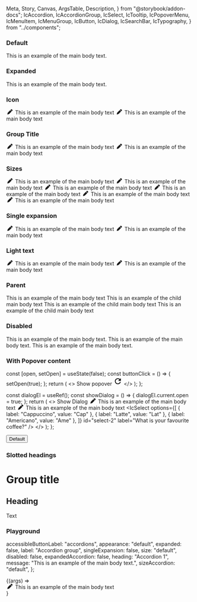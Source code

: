   Meta,
  Story,
  Canvas,
  ArgsTable,
  Description,
} from "@storybook/addon-docs";
  IcAccordion,
  IcAccordionGroup,
  IcSelect,
  IcTooltip,
  IcPopoverMenu,
  IcMenuItem,
  IcMenuGroup,
  IcButton,
  IcDialog,
  IcSearchBar,
  IcTypography,
} from "../components";

<Meta title="Accordion" component={IcAccordion} />

<Description markdown={readme} />

### Default

<Canvas>
  <Story name="Default">
    <IcAccordion heading="Accordion 1">
      <IcTypography variant="body">
        This is an example of the main body text.
      </IcTypography>
    </IcAccordion>
  </Story>
</Canvas>

### Expanded

<Canvas>
  <Story name="Expanded">
    <IcAccordion expanded heading="Accordion 1">
      <IcTypography variant="body">
        This is an example of the main body text.
      </IcTypography>
    </IcAccordion>
  </Story>
</Canvas>

### Icon

<Canvas>
  <Story name="Icon">
    <IcAccordion heading="Accordion 1">
      <svg
        slot="icon"
        width="20"
        height="1em"
        viewBox="0 0 512 512"
        fill="currentColor"
        xmlns="http://www.w3.org/2000/svg"
      >
        <path d="M362.7 19.3L314.3 67.7 444.3 197.7l48.4-48.4c25-25 25-65.5 0-90.5L453.3 19.3c-25-25-65.5-25-90.5 0zm-71 71L58.6 323.5c-10.4 10.4-18 23.3-22.2 37.4L1 481.2C-1.5 489.7 .8 498.8 7 505s15.3 8.5 23.7 6.1l120.3-35.4c14.1-4.2 27-11.8 37.4-22.2L421.7 220.3 291.7 90.3z" />
      </svg>
      <IcTypography variant="body">
        This is an example of the main body text
      </IcTypography>
    </IcAccordion>
    <IcAccordion heading="Accordion 2">
      <svg
        slot="icon"
        width="20"
        height="1em"
        viewBox="0 0 512 512"
        fill="currentColor"
        xmlns="http://www.w3.org/2000/svg"
      >
        <path d="M362.7 19.3L314.3 67.7 444.3 197.7l48.4-48.4c25-25 25-65.5 0-90.5L453.3 19.3c-25-25-65.5-25-90.5 0zm-71 71L58.6 323.5c-10.4 10.4-18 23.3-22.2 37.4L1 481.2C-1.5 489.7 .8 498.8 7 505s15.3 8.5 23.7 6.1l120.3-35.4c14.1-4.2 27-11.8 37.4-22.2L421.7 220.3 291.7 90.3z" />
      </svg>
      <IcTypography variant="body">
        This is an example of the main body text
      </IcTypography>
    </IcAccordion>
  </Story>
</Canvas>

### Group Title

<Canvas>
  <Story name="Group Title">
    <IcAccordionGroup label="Title of the Accordion Group">
      <IcAccordion heading="Accordion 1">
        <svg
          slot="icon"
          width="20"
          height="1em"
          viewBox="0 0 512 512"
          fill="currentColor"
          xmlns="http://www.w3.org/2000/svg"
        >
          <path d="M362.7 19.3L314.3 67.7 444.3 197.7l48.4-48.4c25-25 25-65.5 0-90.5L453.3 19.3c-25-25-65.5-25-90.5 0zm-71 71L58.6 323.5c-10.4 10.4-18 23.3-22.2 37.4L1 481.2C-1.5 489.7 .8 498.8 7 505s15.3 8.5 23.7 6.1l120.3-35.4c14.1-4.2 27-11.8 37.4-22.2L421.7 220.3 291.7 90.3z" />
        </svg>
        <IcTypography variant="body">
          This is an example of the main body text
        </IcTypography>
      </IcAccordion>
      <IcAccordion heading="Accordion 2">
        <svg
          slot="icon"
          width="20"
          height="1em"
          viewBox="0 0 512 512"
          fill="currentColor"
          xmlns="http://www.w3.org/2000/svg"
        >
          <path d="M362.7 19.3L314.3 67.7 444.3 197.7l48.4-48.4c25-25 25-65.5 0-90.5L453.3 19.3c-25-25-65.5-25-90.5 0zm-71 71L58.6 323.5c-10.4 10.4-18 23.3-22.2 37.4L1 481.2C-1.5 489.7 .8 498.8 7 505s15.3 8.5 23.7 6.1l120.3-35.4c14.1-4.2 27-11.8 37.4-22.2L421.7 220.3 291.7 90.3z" />
        </svg>
        <IcTypography variant="body">
          This is an example of the main body text
        </IcTypography>
      </IcAccordion>
    </IcAccordionGroup>
  </Story>
</Canvas>

### Sizes

<Canvas>
  <Story name="Sizes">
    <IcAccordionGroup label="Small Accordion Group" size="small">
      <IcAccordion heading="Accordion 1">
        <svg
          slot="icon"
          width="20"
          height="1em"
          viewBox="0 0 512 512"
          fill="currentColor"
          xmlns="http://www.w3.org/2000/svg"
        >
          <path d="M362.7 19.3L314.3 67.7 444.3 197.7l48.4-48.4c25-25 25-65.5 0-90.5L453.3 19.3c-25-25-65.5-25-90.5 0zm-71 71L58.6 323.5c-10.4 10.4-18 23.3-22.2 37.4L1 481.2C-1.5 489.7 .8 498.8 7 505s15.3 8.5 23.7 6.1l120.3-35.4c14.1-4.2 27-11.8 37.4-22.2L421.7 220.3 291.7 90.3z" />
        </svg>
        <IcTypography variant="body">
          This is an example of the main body text
        </IcTypography>
      </IcAccordion>
      <IcAccordion heading="Accordion 2">
        <svg
          slot="icon"
          width="20"
          height="1em"
          viewBox="0 0 512 512"
          fill="currentColor"
          xmlns="http://www.w3.org/2000/svg"
        >
          <path d="M362.7 19.3L314.3 67.7 444.3 197.7l48.4-48.4c25-25 25-65.5 0-90.5L453.3 19.3c-25-25-65.5-25-90.5 0zm-71 71L58.6 323.5c-10.4 10.4-18 23.3-22.2 37.4L1 481.2C-1.5 489.7 .8 498.8 7 505s15.3 8.5 23.7 6.1l120.3-35.4c14.1-4.2 27-11.8 37.4-22.2L421.7 220.3 291.7 90.3z" />
        </svg>
        <IcTypography variant="body">
          This is an example of the main body text
        </IcTypography>
      </IcAccordion>
    </IcAccordionGroup>
    <IcAccordionGroup label="Default Accordion Group" size="default">
      <IcAccordion heading="Accordion 1">
        <svg
          slot="icon"
          width="20"
          height="1em"
          viewBox="0 0 512 512"
          fill="currentColor"
          xmlns="http://www.w3.org/2000/svg"
        >
          <path d="M362.7 19.3L314.3 67.7 444.3 197.7l48.4-48.4c25-25 25-65.5 0-90.5L453.3 19.3c-25-25-65.5-25-90.5 0zm-71 71L58.6 323.5c-10.4 10.4-18 23.3-22.2 37.4L1 481.2C-1.5 489.7 .8 498.8 7 505s15.3 8.5 23.7 6.1l120.3-35.4c14.1-4.2 27-11.8 37.4-22.2L421.7 220.3 291.7 90.3z" />
        </svg>
        <IcTypography variant="body">
          This is an example of the main body text
        </IcTypography>
      </IcAccordion>
      <IcAccordion heading="Accordion 2">
        <svg
          slot="icon"
          width="20"
          height="1em"
          viewBox="0 0 512 512"
          fill="currentColor"
          xmlns="http://www.w3.org/2000/svg"
        >
          <path d="M362.7 19.3L314.3 67.7 444.3 197.7l48.4-48.4c25-25 25-65.5 0-90.5L453.3 19.3c-25-25-65.5-25-90.5 0zm-71 71L58.6 323.5c-10.4 10.4-18 23.3-22.2 37.4L1 481.2C-1.5 489.7 .8 498.8 7 505s15.3 8.5 23.7 6.1l120.3-35.4c14.1-4.2 27-11.8 37.4-22.2L421.7 220.3 291.7 90.3z" />
        </svg>
        <IcTypography variant="body">
          This is an example of the main body text
        </IcTypography>
      </IcAccordion>
    </IcAccordionGroup>
    <IcAccordionGroup label="Large Accordion Group" size="large">
      <IcAccordion heading="Accordion 1">
        <svg
          slot="icon"
          width="20"
          height="1em"
          viewBox="0 0 512 512"
          fill="currentColor"
          xmlns="http://www.w3.org/2000/svg"
        >
          <path d="M362.7 19.3L314.3 67.7 444.3 197.7l48.4-48.4c25-25 25-65.5 0-90.5L453.3 19.3c-25-25-65.5-25-90.5 0zm-71 71L58.6 323.5c-10.4 10.4-18 23.3-22.2 37.4L1 481.2C-1.5 489.7 .8 498.8 7 505s15.3 8.5 23.7 6.1l120.3-35.4c14.1-4.2 27-11.8 37.4-22.2L421.7 220.3 291.7 90.3z" />
        </svg>
        <IcTypography variant="body">
          This is an example of the main body text
        </IcTypography>
      </IcAccordion>
      <IcAccordion heading="Accordion 2">
        <svg
          slot="icon"
          width="20"
          height="1em"
          viewBox="0 0 512 512"
          fill="currentColor"
          xmlns="http://www.w3.org/2000/svg"
        >
          <path d="M362.7 19.3L314.3 67.7 444.3 197.7l48.4-48.4c25-25 25-65.5 0-90.5L453.3 19.3c-25-25-65.5-25-90.5 0zm-71 71L58.6 323.5c-10.4 10.4-18 23.3-22.2 37.4L1 481.2C-1.5 489.7 .8 498.8 7 505s15.3 8.5 23.7 6.1l120.3-35.4c14.1-4.2 27-11.8 37.4-22.2L421.7 220.3 291.7 90.3z" />
        </svg>
        <IcTypography variant="body">
          This is an example of the main body text
        </IcTypography>
      </IcAccordion>
    </IcAccordionGroup>
  </Story>
</Canvas>

### Single expansion

<Canvas>
  <Story name="Single expansion">
    <IcAccordionGroup
      label="Title of the Accordion Group"
      single-expansion="true"
    >
      <IcAccordion heading="Accordion 1">
        <svg
          slot="icon"
          width="20"
          height="1em"
          viewBox="0 0 512 512"
          fill="currentColor"
          xmlns="http://www.w3.org/2000/svg"
        >
          <path d="M362.7 19.3L314.3 67.7 444.3 197.7l48.4-48.4c25-25 25-65.5 0-90.5L453.3 19.3c-25-25-65.5-25-90.5 0zm-71 71L58.6 323.5c-10.4 10.4-18 23.3-22.2 37.4L1 481.2C-1.5 489.7 .8 498.8 7 505s15.3 8.5 23.7 6.1l120.3-35.4c14.1-4.2 27-11.8 37.4-22.2L421.7 220.3 291.7 90.3z" />
        </svg>
        <IcTypography variant="body">
          This is an example of the main body text
        </IcTypography>
      </IcAccordion>
      <IcAccordion heading="Accordion 2">
        <svg
          slot="icon"
          width="20"
          height="1em"
          viewBox="0 0 512 512"
          fill="currentColor"
          xmlns="http://www.w3.org/2000/svg"
        >
          <path d="M362.7 19.3L314.3 67.7 444.3 197.7l48.4-48.4c25-25 25-65.5 0-90.5L453.3 19.3c-25-25-65.5-25-90.5 0zm-71 71L58.6 323.5c-10.4 10.4-18 23.3-22.2 37.4L1 481.2C-1.5 489.7 .8 498.8 7 505s15.3 8.5 23.7 6.1l120.3-35.4c14.1-4.2 27-11.8 37.4-22.2L421.7 220.3 291.7 90.3z" />
        </svg>
        <IcTypography variant="body">
          This is an example of the main body text
        </IcTypography>
      </IcAccordion>
    </IcAccordionGroup>
  </Story>
</Canvas>

### Light text

<Canvas>
  <Story name="Light text" parameters={{ backgrounds: { default: "dark" } }}>
    <IcAccordionGroup
      label="Title of the Accordion Group"
      appearance="light"
    >
      <IcAccordion heading="Accordion 1">
        <svg
          slot="icon"
          width="20"
          height="1em"
          viewBox="0 0 512 512"
          fill="currentColor"
          xmlns="http://www.w3.org/2000/svg"
        >
          <path d="M362.7 19.3L314.3 67.7 444.3 197.7l48.4-48.4c25-25 25-65.5 0-90.5L453.3 19.3c-25-25-65.5-25-90.5 0zm-71 71L58.6 323.5c-10.4 10.4-18 23.3-22.2 37.4L1 481.2C-1.5 489.7 .8 498.8 7 505s15.3 8.5 23.7 6.1l120.3-35.4c14.1-4.2 27-11.8 37.4-22.2L421.7 220.3 291.7 90.3z" />
        </svg>
        <IcTypography variant="body">
          This is an example of the main body text
        </IcTypography>
      </IcAccordion>
      <IcAccordion heading="Accordion 2">
        <svg
          slot="icon"
          width="20"
          height="1em"
          viewBox="0 0 512 512"
          fill="currentColor"
          xmlns="http://www.w3.org/2000/svg"
        >
          <path d="M362.7 19.3L314.3 67.7 444.3 197.7l48.4-48.4c25-25 25-65.5 0-90.5L453.3 19.3c-25-25-65.5-25-90.5 0zm-71 71L58.6 323.5c-10.4 10.4-18 23.3-22.2 37.4L1 481.2C-1.5 489.7 .8 498.8 7 505s15.3 8.5 23.7 6.1l120.3-35.4c14.1-4.2 27-11.8 37.4-22.2L421.7 220.3 291.7 90.3z" />
        </svg>
        <IcTypography variant="body">
          This is an example of the main body text
        </IcTypography>
      </IcAccordion>
    </IcAccordionGroup>
  </Story>
</Canvas>

### Parent

<Canvas>
  <Story name="Parent">
    <IcAccordionGroup label="Title of the Accordion Group">
      <IcAccordion heading="Accordion 1">
        <IcTypography variant="body">
          This is an example of the main body text
        </IcTypography>
      </IcAccordion>
      <IcAccordion heading="Accordion 2">
        <IcAccordion heading="Child Accordion 1">
          <IcTypography variant="body">
            This is an example of the child main body text
          </IcTypography>
        </IcAccordion>
        <IcAccordion heading="Child Accordion 2">
          <IcTypography variant="body">
            This is an example of the child main body text
          </IcTypography>
        </IcAccordion>
        <IcAccordion heading="Child Accordion 3">
          <IcTypography variant="body">
            This is an example of the child main body text
          </IcTypography>
        </IcAccordion>
      </IcAccordion>
    </IcAccordionGroup>
  </Story>
</Canvas>

### Disabled

<Canvas>
  <Story name="Disabled">
    <IcAccordion heading="Accordion 1">
      <IcTypography variant="body">
        This is an example of the main body text.
      </IcTypography>
    </IcAccordion>
    <IcAccordion heading="Accordion 2" disabled>
      <IcTypography variant="body">
        This is an example of the main body text.
      </IcTypography>
    </IcAccordion>
    <IcAccordion heading="Accordion 3">
      <IcTypography variant="body">
        This is an example of the main body text.
      </IcTypography>
    </IcAccordion>
  </Story>
</Canvas>

### With Popover content

  const [open, setOpen] = useState(false);
  const buttonClick = () => {
    setOpen(true);
  };
  return (
    <>
      <IcButton id="button-1" onClick={buttonClick}>
        Show popover
      </IcButton>
      <IcPopoverMenu anchor="button-1" aria-label="popover" open={open}>
        <IcMenuItem label="Copy code" disabled />
        <IcMenuGroup label="View">
          <IcMenuItem label="Zoom in" keyboardShortcut="Cmd+" />
          <IcMenuItem label="Zoom out" keyboardShortcut="Cmd-" />
        </IcMenuGroup>
        <IcMenuItem label="Actions" submenuTriggerFor="abc" />
      </IcPopoverMenu>
      <IcPopoverMenu submenuId="abc">
        <IcMenuItem label="Edit" />
        <IcMenuItem label="Find" submenuTriggerFor="abc123" />
        <IcMenuItem label="Delete" variant="destructive" />
      </IcPopoverMenu>
      <IcPopoverMenu submenuId="abc123">
        <IcMenuItem
          label="Search the web"
          description="This will search the web to find the thing you are looking for."
        />
        <IcMenuItem label="Find..." />
        <IcMenuItem label="Find icons">
          <svg
            slot="icon"
            xmlns="http://www.w3.org/2000/svg"
            height="24px"
            viewBox="0 0 24 24"
            width="24px"
          >
            <path d="M0 0h24v24H0V0z" fill="none" />
            <path d="M17.65 6.35C16.2 4.9 14.21 4 12 4c-4.42 0-7.99 3.58-7.99 8s3.57 8 7.99 8c3.73 0 6.84-2.55 7.73-6h-2.08c-.82 2.33-3.04 4-5.65 4-3.31 0-6-2.69-6-6s2.69-6 6-6c1.66 0 3.14.69 4.22 1.78L13 11h7V4l-2.35 2.35z" />
          </svg>
        </IcMenuItem>
        <IcMenuItem label="Show found results" variant="toggle" />
      </IcPopoverMenu>
    </>
  );
};

  const dialogEl = useRef();
  const showDialog = () => {
    dialogEl.current.open = true;
  };
  return (
    <>
      <IcButton onClick={showDialog}>Show Dialog</IcButton>
      <IcDialog
        heading="This is a medium dialog"
        label="medium"
        size="medium"
        id="medium-dialog"
        ref={dialogEl}
      >
        <IcAccordionGroup label="Title of the Accordion Group">
          <IcAccordion heading="Accordion 1">
            <svg
              slot="icon"
              width="20"
              height="1em"
              viewBox="0 0 512 512"
              fill="currentColor"
              xmlns="http://www.w3.org/2000/svg"
            >
              <path d="M362.7 19.3L314.3 67.7 444.3 197.7l48.4-48.4c25-25 25-65.5 0-90.5L453.3 19.3c-25-25-65.5-25-90.5 0zm-71 71L58.6 323.5c-10.4 10.4-18 23.3-22.2 37.4L1 481.2C-1.5 489.7 .8 498.8 7 505s15.3 8.5 23.7 6.1l120.3-35.4c14.1-4.2 27-11.8 37.4-22.2L421.7 220.3 291.7 90.3z" />
            </svg>
            <IcTypography variant="body">
              This is an example of the main body text
            </IcTypography>
          </IcAccordion>
          <IcAccordion heading="Accordion 2">
            <svg
              slot="icon"
              width="20"
              height="1em"
              viewBox="0 0 512 512"
              fill="currentColor"
              xmlns="http://www.w3.org/2000/svg"
            >
              <path d="M362.7 19.3L314.3 67.7 444.3 197.7l48.4-48.4c25-25 25-65.5 0-90.5L453.3 19.3c-25-25-65.5-25-90.5 0zm-71 71L58.6 323.5c-10.4 10.4-18 23.3-22.2 37.4L1 481.2C-1.5 489.7 .8 498.8 7 505s15.3 8.5 23.7 6.1l120.3-35.4c14.1-4.2 27-11.8 37.4-22.2L421.7 220.3 291.7 90.3z" />
            </svg>
            <IcTypography variant="body">
              This is an example of the main body text
            </IcTypography>
            <IcSelect
              options={[
                { label: "Cappuccino", value: "Cap" },
                { label: "Latte", value: "Lat" },
                { label: "Americano", value: "Ame" },
              ]}
              id="select-2"
              label="What is your favourite coffee?"
            />
          </IcAccordion>
        </IcAccordionGroup>
      </IcDialog>
    </>
  );
};

<Canvas>
  <Story name="With Popover Content">
    <IcAccordion heading="With Select">
      <IcSelect
        label="What is your favourite coffee?"
        options={[
          { label: "Cappuccino", value: "Cap" },
          { label: "Latte", value: "Lat" },
          { label: "Americano", value: "Ame" },
        ]}
      />
    </IcAccordion>
    <IcAccordion heading="With Tooltip">
      <IcTooltip
        label="This is a description of the button"
        target="test-button-default"
      >
        <button
          id="test-button-default"
          aria-describedby="ic-tooltip-test-button-default"
        >
          Default
        </button>
      </IcTooltip>
    </IcAccordion>
    <IcAccordion heading="With Search Bar">
      <IcSearchBar
        label="What is your favourite coffee?"
        options={[
          { label: "Cappuccino", value: "Cap" },
          { label: "Latte", value: "Lat" },
          { label: "Americano", value: "Ame" },
        ]}
      />
    </IcAccordion>
    <IcAccordion heading="With Popover Menu">
      <PopoverMenu />
    </IcAccordion>
    <Dialog />
  </Story>
</Canvas>

### Slotted headings

<Canvas>
  <Story name="Slotted headings">
      <IcAccordionGroup>
        <h1 slot="label">Group title</h1>
        <IcAccordion>
          <h2 slot="heading">Heading</h2>
            <IcTypography variant="body">
              Text
            </IcTypography>  
        </IcAccordion>
      </IcAccordionGroup>
  </Story>
</Canvas>

### Playground

  accessibleButtonLabel: "accordions",
  appearance: "default",
  expanded: false,
  label: "Accordion group",
  singleExpansion: false,
  size: "default",
  disabled: false,
  expandedAccordion: false,
  heading: "Accordion 1",
  message: "This is an example of the main body text.",
  sizeAccordion: "default",
};

<Canvas>
  <Story
    args={defaultArgs}
    name="Playground"
    argTypes={{
      appearance: {
        options: ["dark", "default", "light"],
        control: { type: "radio" },
      },
      size: {
        options: ["small", "default", "large"],
        control: { type: "radio" },
      },
      sizeAccordion: {
        options: ["small", "default", "large"],
        control: { type: "radio" },
      },
    }}
  >
    {(args) =>
      <div style={{backgroundColor: args.appearance == "light" ? "black" : null}}>
        <IcAccordionGroup
          accessibleButtonLabel={args.accessibleButtonLabel}
          label={args.label}
          expanded={args.expanded}
          singleExpansion={args.singleExpansion}
          size={args.size}
          appearance={args.appearance}
        >
          <IcAccordion
            heading={args.heading}
            disabled={args.disabled}
            expanded={args.expandedAccordion || args.expanded}
            size={args.sizeAccordion}
            message={args.message}
          />
          <IcAccordion heading="Accordion 2">
            <svg
              slot="icon"
              width="20"
              height="1em"
              viewBox="0 0 512 512"
              fill="currentColor"
              xmlns="http://www.w3.org/2000/svg"
            >
              <path
                d="M362.7 19.3L314.3 67.7 444.3 197.7l48.4-48.4c25-25 25-65.5 0-90.5L453.3 19.3c-25-25-65.5-25-90.5 0zm-71 71L58.6 323.5c-10.4 10.4-18 23.3-22.2 37.4L1 481.2C-1.5 489.7 .8 498.8 7 505s15.3 8.5 23.7 6.1l120.3-35.4c14.1-4.2 27-11.8 37.4-22.2L421.7 220.3 291.7 90.3z"
              />
            </svg>
            <IcTypography variant="body">
              This is an example of the main body text
            </IcTypography>
          </IcAccordion>
        </IcAccordionGroup>
      </div>
    }
  </Story>
</Canvas>